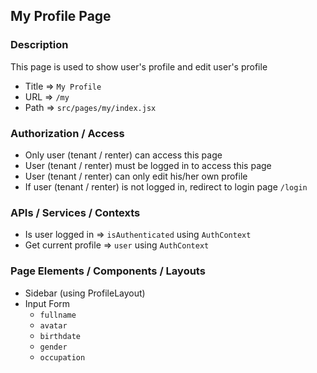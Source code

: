 ## My Profile Page

### Description

This page is used to show user's profile and edit user's profile

- Title => `My Profile`
- URL => `/my`
- Path => `src/pages/my/index.jsx`

### Authorization / Access

- Only user (tenant / renter) can access this page
- User (tenant / renter) must be logged in to access this page
- User (tenant / renter) can only edit his/her own profile
- If user (tenant / renter) is not logged in, redirect to login page `/login`

### APIs / Services / Contexts

- Is user logged in => `isAuthenticated` using `AuthContext`
- Get current profile => `user` using `AuthContext`

### Page Elements / Components / Layouts

- Sidebar (using ProfileLayout)
- Input Form
  - `fullname`
  - `avatar`
  - `birthdate`
  - `gender`
  - `occupation`
